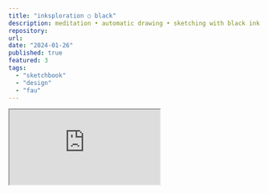 ```yaml
---
title: "inksploration ○ black"
description: meditation • automatic drawing • sketching with black ink
repository: 
url: 
date: "2024-01-26"
published: true
featured: 3
tags:
  - "sketchbook"
  - "design"
  - "fau"
---
```


<div
  className="padlet-embed"
  style={{
    boxSizing: "border-box",
    overflow: "hidden",
    position: "absolute",
    right: 0,
    left: 0,
    bottom: -80,
    top: 80,
    width: "100%",
    background: "#FFF"
  }}
>
  <p style={{ padding: 0, margin: 0 }}>
    <iframe
      src="https://padlet.com/embed/l2huy0e23z5vyz6x"
      style={{
        width: "100%",
        height: "100vh",
        display: "block",
        padding: 0,
        margin: 0
      }}
    />
  </p>
  <div
    style={{
      display: "flex",
      alignItems: "center",
      justifyContent: "end",
      margin: 0,
      height: 28
    }}
  >
    <a
      href="https://padlet.com?ref=embed"
      style={{
        display: "block",
        flexGrow: 0,
        margin: 0,
        border: "none",
        padding: 0,
        textDecoration: "none"
      }}
      target="_blank"
    >

    </a>
  </div>
</div>
